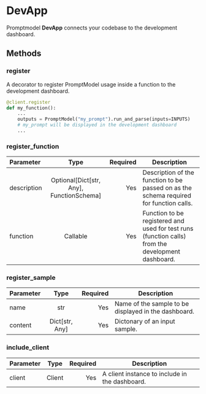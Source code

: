 # DevApp

Promptmodel **DevApp** connects your codebase to the development dashboard.

## Methods

### register

A decorator to register PromptModel usage inside a function to the development dashboard.

```python
@client.register
def my_function():
    ...
    outputs = PromptModel("my_prompt").run_and_parse(inputs=INPUTS)
    # my_prompt will be displayed in the development dashboard
    ...
```

### register_function

| Parameter   |                   Type                   | Required | Description                                                                                       |
| :---------- | :--------------------------------------: | -------: | ------------------------------------------------------------------------------------------------- |
| description | Optional[Dict[str, Any], FunctionSchema] |      Yes | Description of the function to be passed on as the schema required for function calls.            |
| function    |                 Callable                 |      Yes | Function to be registered and used for test runs (function calls) from the development dashboard. |

### register_sample

| Parameter |      Type      | Required | Description                                          |
| :-------- | :------------: | -------: | ---------------------------------------------------- |
| name      |      str       |      Yes | Name of the sample to be displayed in the dashboard. |
| content   | Dict[str, Any] |      Yes | Dictonary of an input sample.                        |

### include_client

| Parameter |  Type  | Required | Description                                    |
| :-------- | :----: | -------: | ---------------------------------------------- |
| client    | Client |      Yes | A client instance to include in the dashboard. |
